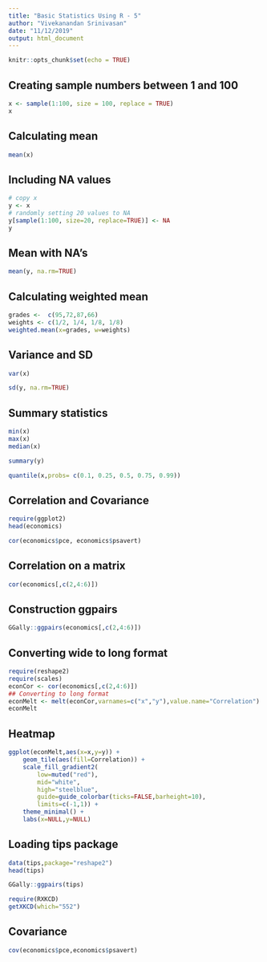 ```yaml
---
title: "Basic Statistics Using R - 5"
author: "Vivekanandan Srinivasan"
date: "11/12/2019"
output: html_document
---
```


```r
knitr::opts_chunk$set(echo = TRUE)
```

## Creating sample numbers between 1 and 100

```r
x <- sample(1:100, size = 100, replace = TRUE)
x
```

## Calculating mean

```r
mean(x)
```

##  Including NA values

```r
# copy x
y <- x
# randomly setting 20 values to NA
y[sample(1:100, size=20, replace=TRUE)] <- NA
y
```

## Mean with NA's

```r
mean(y, na.rm=TRUE)
```

## Calculating weighted mean

```r
grades <-  c(95,72,87,66)
weights <- c(1/2, 1/4, 1/8, 1/8)
weighted.mean(x=grades, w=weights)
```

## Variance and SD

```r
var(x)
```

```r
sd(y, na.rm=TRUE)
```

## Summary statistics

```r
min(x)
max(x)
median(x)
```

```r
summary(y)
```

```r
quantile(x,probs= c(0.1, 0.25, 0.5, 0.75, 0.99))
```

## Correlation and Covariance

```r
require(ggplot2)
head(economics)
```

```r
cor(economics$pce, economics$psavert)
```

## Correlation on a matrix

```r
cor(economics[,c(2,4:6)])
```

## Construction ggpairs

```r
GGally::ggpairs(economics[,c(2,4:6)])
```

## Converting wide to long format

```r
require(reshape2)
require(scales)
econCor <- cor(economics[,c(2,4:6)])
## Converting to long format
econMelt <- melt(econCor,varnames=c("x","y"),value.name="Correlation")
econMelt
```

## Heatmap

```r
ggplot(econMelt,aes(x=x,y=y)) + 
    geom_tile(aes(fill=Correlation)) +
    scale_fill_gradient2(
        low=muted("red"),
        mid="white",                      
        high="steelblue",
        guide=guide_colorbar(ticks=FALSE,barheight=10),
        limits=c(-1,1)) + 
    theme_minimal() + 
    labs(x=NULL,y=NULL)
```

## Loading tips package

```r
data(tips,package="reshape2")
head(tips)
```

```r
GGally::ggpairs(tips)
```


```r
require(RXKCD)
getXKCD(which="552")
```

## Covariance

```r
cov(economics$pce,economics$psavert)
```

